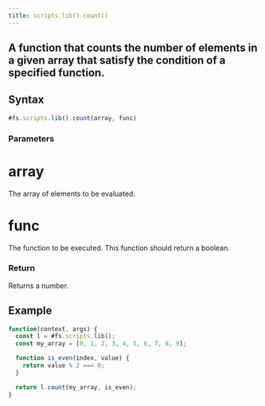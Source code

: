 ```yaml
---
title: scripts.lib().count()
---
```


## A function that counts the number of elements in a given array that satisfy the condition of a specified function.

## Syntax

```js
#fs.scripts.lib().count(array, func)
```

### Parameters

# array

The array of elements to be evaluated.

# func

The function to be executed. This function should return a boolean.

### Return

Returns a number.

## Example

```js
function(context, args) {
  const l = #fs.scripts.lib();
  const my_array = [0, 1, 2, 3, 4, 5, 6, 7, 8, 9];

  function is_even(index, value) {
    return value % 2 === 0;
  }

  return l.count(my_array, is_even);
}
```
